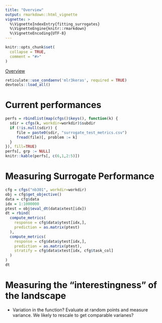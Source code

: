 ```yaml
---
title: "Overview"
output: rmarkdown::html_vignette
vignette: >
  %\VignetteIndexEntry{fitting_surrogates}
  %\VignetteEngine{knitr::rmarkdown}
  %\VignetteEncoding{UTF-8}
---
```


```r
knitr::opts_chunk$set(
  collapse = TRUE,
  comment = "#>"
)
```

[Overview](https://docs.google.com/document/d/1uVGPaO1cbMZOLOZVHXIIiDCy46sI8TkvtEMs3bO-mQo/edit?usp=sharing)

```r
reticulate::use_condaenv('mlr3keras', required = TRUE)
devtools::load_all()
```

# Current performances

```r
perfs = rbindlist(map(cfgs()$keys(), function(k) {
  sdir = cfgs(k, workdir=workdir)$subdir
  if (!is.null(sdir)) {
     file = paste0(sdir, "surrogate_test_metrics.csv")
     fread(file)[, problem := k]
  }
}), fill=TRUE)
perfs[, grp := NULL]
knitr::kable(perfs[, c(6,1,2:5)])
```


# Measuring Surrogate Performance

```r
cfg = cfgs("nb301", workdir=workdir)
obj = cfg$get_objective()
data = cfg$data
idx = 1:1000000
ptest = obj$eval_dt(data$xtest[idx])
dt = rbind(
  compute_metrics(
    response = cfg$data$ytest[idx,],
    prediction = as.matrix(ptest)
  ),
  compute_metrics(
    response = cfg$data$ytest[idx,],
    prediction = as.matrix(ptest),
    stratify = cfg$data$xtest[idx, cfg$task_col]
  )
)
dt
```

# Measuring the "interestingness" of the landscape

 - Variation in the function?
   Evaluate at random points and measure variance.
   We likely to rescale to get comparable varianes?


